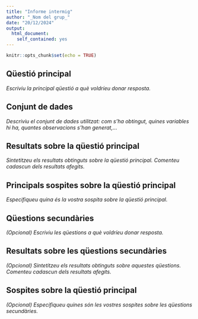 ```yaml
---
title: "Informe intermig"
author: "_Nom del grup_"
date: "20/12/2024"
output:
  html_document:
    self_contained: yes
---
```


```r
knitr::opts_chunk$set(echo = TRUE)
```

## Qüestió principal

_Escriviu la principal qüestió a què voldríeu donar resposta._

## Conjunt de dades

_Descriviu el conjunt de dades utilitzat: com s'ha obtingut, quines variables hi ha, quantes observacions s'han generat,..._

## Resultats sobre la qüestió principal

_Sintetitzeu els resultats obtinguts sobre la qüestió principal. Comenteu cadascun dels resultats afegits._

## Principals sospites sobre la qüestió principal

_Especifiqueu quina és la vostra sospita sobre la qüestió principal._

## Qüestions secundàries

_(Opcional) Escriviu les qüestions a què voldríeu donar resposta._

## Resultats sobre les qüestions secundàries

_(Opcional) Sintetitzeu els resultats obtinguts sobre aquestes qüestions. Comenteu cadascun dels resultats afegits._

## Sospites sobre la qüestió principal

_(Opcional) Especifiqueu quines són les vostres sospites sobre les qüestions secundàries._
